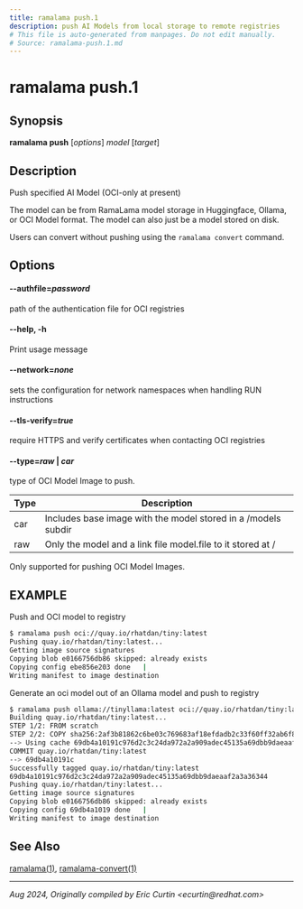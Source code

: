 ```yaml
---
title: ramalama push.1
description: push AI Models from local storage to remote registries
# This file is auto-generated from manpages. Do not edit manually.
# Source: ramalama-push.1.md
---
```


# ramalama push.1

## Synopsis
**ramalama push** [*options*] *model* [*target*]

## Description
Push specified AI Model (OCI-only at present)

The model can be from RamaLama model storage in Huggingface, Ollama, or OCI Model format.
The model can also just be a model stored on disk.

Users can convert without pushing using the `ramalama convert` command.

## Options

#### **--authfile**=*password*
path of the authentication file for OCI registries

#### **--help**, **-h**
Print usage message

#### **--network**=*none*
sets the configuration for network namespaces when handling RUN instructions

#### **--tls-verify**=*true*
require HTTPS and verify certificates when contacting OCI registries

#### **--type**=*raw* | *car*

type of OCI Model Image to push.

| Type | Description                                                   |
| ---- | ------------------------------------------------------------- |
| car  | Includes base image with the model stored in a /models subdir |
| raw  | Only the model and a link file model.file to it stored at /   |

Only supported for pushing OCI Model Images.

## EXAMPLE

Push and OCI model to registry
```bash
$ ramalama push oci://quay.io/rhatdan/tiny:latest
Pushing quay.io/rhatdan/tiny:latest...
Getting image source signatures
Copying blob e0166756db86 skipped: already exists
Copying config ebe856e203 done   |
Writing manifest to image destination
```

Generate an oci model out of an Ollama model and push to registry
```bash
$ ramalama push ollama://tinyllama:latest oci://quay.io/rhatdan/tiny:latest
Building quay.io/rhatdan/tiny:latest...
STEP 1/2: FROM scratch
STEP 2/2: COPY sha256:2af3b81862c6be03c769683af18efdadb2c33f60ff32ab6f83e42c043d6c7816 /model
--> Using cache 69db4a10191c976d2c3c24da972a2a909adec45135a69dbb9daeaaf2a3a36344
COMMIT quay.io/rhatdan/tiny:latest
--> 69db4a10191c
Successfully tagged quay.io/rhatdan/tiny:latest
69db4a10191c976d2c3c24da972a2a909adec45135a69dbb9daeaaf2a3a36344
Pushing quay.io/rhatdan/tiny:latest...
Getting image source signatures
Copying blob e0166756db86 skipped: already exists
Copying config 69db4a1019 done   |
Writing manifest to image destination
```

## See Also
[ramalama(1)](../../commands/ramalama/ramalama), [ramalama-convert(1)](../../commands/ramalama/convert)

---

*Aug 2024, Originally compiled by Eric Curtin &lt;ecurtin&#64;redhat.com&gt;*